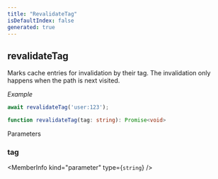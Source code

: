```yaml
---
title: "RevalidateTag"
isDefaultIndex: false
generated: true
---
```



<!-- This file was generated from the CommandKit source. Do not modify. Instead, re-run the "docgen" script -->


## revalidateTag

<GenerationInfo sourceFile="packages/cache/src/use-cache.ts" sourceLine="224" packageName="@commandkit/cache" />

Marks cache entries for invalidation by their tag. The invalidation only happens when the path is next visited.



*Example*

```ts
await revalidateTag('user:123');
```

```ts title="Signature"
function revalidateTag(tag: string): Promise<void>
```
Parameters

### tag

<MemberInfo kind="parameter" type={`string`} />

